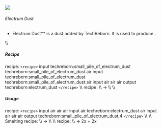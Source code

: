 ![](/mods/techreborn/electrum_dust.png)

###### Electrum Dust

- Electrum Dust** is a dust added by TechReborn. It is used to
        produce
        <Mcitem id="techreborn:electrum_ingot"/>.

\\\\

##### Recipe

<Mcitem id="minecraft:crafting_table"/> recipe:
`<recipe>` input techreborn:small_pile_of_electrum_dust
techreborn:small_pile_of_electrum_dust air input
techreborn:small_pile_of_electrum_dust
techreborn:small_pile_of_electrum_dust air input air air air output
techreborn:electrum_dust `</recipe>` \\\\
<Mcitem id="techreborn:grinder"/> recipe: \\\\
<Mcitem id="techreborn:electrum_ingot"/> -\>
<Mcitem id="techreborn:electrum_dust"/> \\\\ \\\\

##### Usage

<Mcitem id="minecraft:crafting_table"/> recipe:
`<recipe>` input air air air input air techreborn:electrum_dust
air input air air air output techreborn:small_pile_of_electrum_dust,4
`</recipe>` \\\\ \\\\ Smelting recipe: \\\\
<Mcitem id="techreborn:electrum_dust"/> -\>
<Mcitem id="techreborn:electrum_ingot"/> \\\\ \\\\
<Mcitem id="techreborn:industrial_centrifuge"/>
recipe: \\\\ <Mcitem id="techreborn:electrum_dust"/>
-\>
2x<Mcitem id="techreborn:small_pile_of_gold_dust"/> +
2x<Mcitem id="techreborn:small_pile_of_silver_dust"/>

